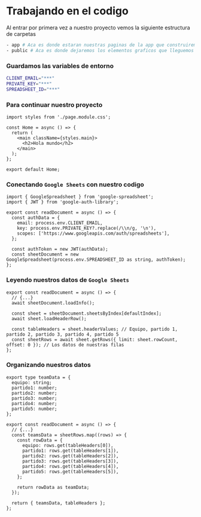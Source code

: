 # Trabajando en el codigo

Al entrar por primera vez a nuestro proyecto vemos la siguiente estructura de carpetas

```bash
- app # Aca es donde estaran nuestras paginas de la app que construiremos
- public # Aca es donde dejaremos los elementos graficos que lleguemos a necesitar
```

### Guardamos las variables de entorno

```bash
CLIENT_EMAIL="***"
PRIVATE_KEY="***"
SPREADSHEET_ID="***"
```

### Para continuar nuestro proyecto

```tsx
import styles from './page.module.css';

const Home = async () => {
  return (
    <main className={styles.main}>
      <h2>Hola mundo</h2>
    </main>
  );
};

export default Home;
```

### Conectando `Google Sheets` con nuestro codigo

```tsx
import { GoogleSpreadsheet } from 'google-spreadsheet';
import { JWT } from 'google-auth-library';

export const readDocument = async () => {
  const authData = {
    email: process.env.CLIENT_EMAIL,
    key: process.env.PRIVATE_KEY?.replace(/\\n/g, '\n'),
    scopes: ['https://www.googleapis.com/auth/spreadsheets'],
  };

  const authToken = new JWT(authData);
  const sheetDocument = new GoogleSpreadsheet(process.env.SPREADSHEET_ID as string, authToken);
};
```

### Leyendo nuestros datos de `Google Sheets`

```tsx
export const readDocument = async () => {
  // {...}
  await sheetDocument.loadInfo();

  const sheet = sheetDocument.sheetsByIndex[defaultIndex];
  await sheet.loadHeaderRow();

  const tableHeaders = sheet.headerValues; // Equipo, partido 1, partido 2, partido 3, partido 4, partido 5
  const sheetRows = await sheet.getRows({ limit: sheet.rowCount, offset: 0 }); // Los datos de nuestras filas
};
```

### Organizando nuestros datos

```tsx
export type teamData = {
  equipo: string;
  partido1: number;
  partido2: number;
  partido3: number;
  partido4: number;
  partido5: number;
};

export const readDocument = async () => {
  // {...}
  const teamsData = sheetRows.map((rows) => {
    const rowData = {
      equipo: rows.get(tableHeaders[0]),
      partido1: rows.get(tableHeaders[1]),
      partido2: rows.get(tableHeaders[2]),
      partido3: rows.get(tableHeaders[3]),
      partido4: rows.get(tableHeaders[4]),
      partido5: rows.get(tableHeaders[5]),
    };

    return rowData as teamData;
  });

  return { teamsData, tableHeaders };
};
```
